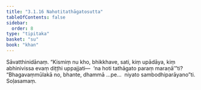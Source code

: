 ```yaml
---
title: "3.1.16 Nahotitathāgatosutta"
tableOfContents: false
sidebar:
  order: 8
type: "tipitaka"
basket: "su"
book: "khan"
---
```



<DynamicBreadcrumb />

<Division number="221" book="khan">

<Paragraph number="967" book="khan">
Sāvatthinidānaṃ. “Kismiṃ nu kho, bhikkhave, sati, kiṃ upādāya, kiṃ abhinivissa evaṃ diṭṭhi uppajjati—  ‘na hoti tathāgato paraṃ maraṇā’”ti? “Bhagavaṃmūlakā no, bhante, dhammā …pe…  niyato sambodhiparāyano”ti.

</Paragraph>
</Division>

<Paragraph number="968" type="center" book="khan">
Soḷasamaṃ.
</Paragraph>